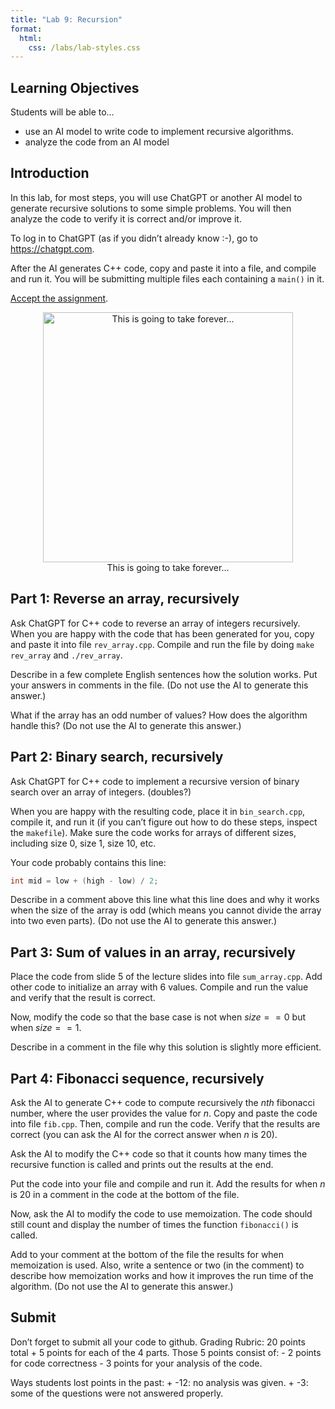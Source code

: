 ```yaml
---
title: "Lab 9: Recursion"
format: 
  html:
    css: /labs/lab-styles.css
---
```


## Learning Objectives
Students will be able to...

- use an AI model to write code to implement recursive algorithms.
- analyze the code from an AI model

## Introduction

In this lab, for most steps, you will use ChatGPT or another AI model to generate recursive solutions to some simple problems. You will then analyze the code to verify it is correct and/or improve it.

To log in to ChatGPT (as if you didn't already know :-), go to [https://chatgpt.com](https://chatgpt.com).

After the AI generates C++ code, copy and paste it into a file, and compile and run it. You will be submitting multiple files each containing a `main()` in it.

[Accept the assignment](https://classroom.github.com/a/cVv5pP0o){target="_blank"}.

<center><figure>
<img src="/labs/imgs/lab9-this-is-going-to-take-forever.png" alt="This is going to take forever..." width="400"/>
<figcaption>This is going to take forever...</figcaption>
</figure></center>


## Part 1: Reverse an array, recursively

Ask ChatGPT for C++ code to reverse an array of integers recursively. When you are happy with the code that has been generated for you, copy and paste it into file `rev_array.cpp`. Compile and run the file by doing `make rev_array` and `./rev_array`. 

Describe in a few complete English sentences how the solution works. Put your answers in comments in the file. (Do not use the AI to generate this answer.)

What if the array has an odd number of values? How does the algorithm handle this? (Do not use the AI to generate this answer.)

## Part 2: Binary search, recursively

Ask ChatGPT for C++ code to implement a recursive version of binary search over an array of integers. (doubles?) 

When you are happy with the resulting code, place it in `bin_search.cpp`, compile it, and run it (if you can't figure out how to do these steps, inspect the `makefile`). Make sure the code works for arrays of different sizes, including size 0, size 1, size 10, etc.

Your code probably contains this line:

```cpp
int mid = low + (high - low) / 2;
```

Describe in a comment above this line what this line does and why it works when the size of the array is odd (which means you cannot divide the array into two even parts). (Do not use the AI to generate this answer.)

## Part 3: Sum of values in an array, recursively

Place the code from slide 5 of the lecture slides into file `sum_array.cpp`. Add other code to initialize an array with 6 values. Compile and run the value and verify that the result is correct.

Now, modify the code so that the base case is not when $size == 0$ but when $size == 1$.

Describe in a comment in the file why this solution is slightly more efficient.

## Part 4: Fibonacci sequence, recursively

Ask the AI to generate C++ code to compute recursively the *nth* fibonacci number, where the user provides the value for $n$. Copy and paste the code into file `fib.cpp`. Then, compile and run the code. Verify that the results are correct (you can ask the AI for the correct answer when $n$ is 20).

Ask the AI to modify the C++ code so that it counts how many times the recursive function is called and prints out the results at the end.

Put the code into your file and compile and run it. Add the results for when $n$ is 20 in a comment in the code at the bottom of the file.

Now, ask the AI to modify the code to use memoization. The code should still count and display the number of times the function `fibonacci()` is called. 

Add to your comment at the bottom of the file the results for when memoization is used. Also, write a sentence or two (in the comment) to describe how memoization works and how it improves the run time of the algorithm. (Do not use the AI to generate this answer.)

## Submit

Don't forget to submit all your code to github.
Grading Rubric: 20 points total
+ 5 points for each of the 4 parts. Those 5 points consist of:
  - 2 points for code correctness
  - 3 points for your analysis of the code.

Ways students lost points in the past:
+ -12: no analysis was given.
+ -3: some of the questions were not answered properly.


<!-- [^1]: how to add footnotes. -->